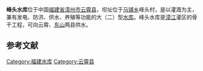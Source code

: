 {{Infobox Reservoir | 
|name                     = 峰头水库
|nickname                 = 
|image                    = 
|image_caption            = 
|map                      = 
|map_caption              = 
|pushpin_map              = China Fujian
|pushpin_map_caption      = 峰头水库在福建省的位置
|code                     = BGD57001072
|class                    = 大（二）型[[水库|水库]]
|location_of_reservoir    = [[福建省|福建省]][[漳州市|漳州市]][[云霄县|云霄县]]
|location_of_dam          = [[马铺乡|马铺乡]]峰头村
|inflow                   = 
|outflow                  = 
|catchment_area           = 333
|reservoir_area           = 
|mean_depth               = 
|maximum_depth            = 
|flood_level              = 
|normal_water_level       = 
|dead_water_level         = 
|water_quality            = 
|island                   = 
|maximum_storage_capacity = 1.77亿
|normal_storage_capacity  = 1.19亿
|dead_storage_capacity    = 0.32亿
|type_of_dam              = 混凝土砌石重力坝
|elevation_of_dam         = 
|height_of_dam            = 60.1
|length_of_dam            = 348
|width_of_dam             = 
|installed_capacity       = 11.5MW
|irrigated_area           = 16万亩
|start                    = 1977年2月
|complete                 = 1989年12月
|cost                     = 5491.29万元
|emigrate                 = 
|latd = 24
|latm = 03
|lats = 21
|latNS = N
|longd = 117
|longm = 16
|longs = 38
|longEW = E
|website = 
|footnotes = <ref>[http://www.tsdh.net/水利文献汇编/PDF文档/中国水库名称代码.pdf 中国水库名称代码]{{dead link|date=2017年12月 |bot=InternetArchiveBot |fix-attempted=yes }}</ref><ref>[http://www.fjsdy.com/web/proDetail.asp?vid=397&catalogid=288 云霄峰头水库]{{dead link|date=2017年12月 |bot=InternetArchiveBot |fix-attempted=yes }}</ref><ref>[http://www.fjsq.gov.cn/showtext.asp?ToBook=209&index=171& 漳州峰头水库枢纽工程]</ref>
}}
<mapframe latitude="24.0878" longitude="117.2835" zoom="12" width="280" height="300" align="right" />
'''峰头水库'''位于中国[[福建省|福建省]][[漳州市|漳州市]][[云霄县|云霄县]]，坝址位于[[马铺乡|马铺乡]]峰头村，是以灌溉为主，兼有发电、防洪、供水、养殖等功能的大（二）型[[水库|水库]]。峰头水库是[[漳江|漳江]]灌区的骨干工程，可向云霄、[[東山縣|东山]]两县供水。

==参考文献==
{{reflist}}

{{福建省大型水库}}

{{DEFAULTSORT:F峰}}
[[Category:福建水库|Category:福建水库]]
[[Category:云霄县|Category:云霄县]]